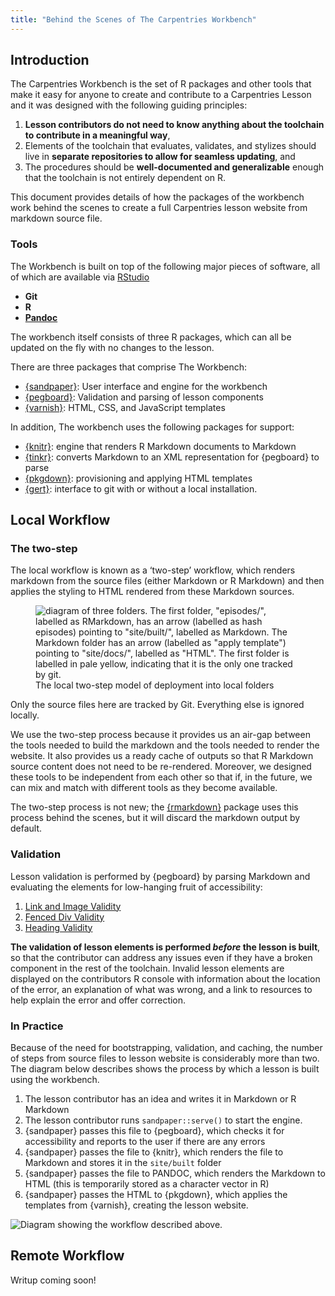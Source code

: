 ```yaml
---
title: "Behind the Scenes of The Carpentries Workbench"
---
```


## Introduction

The Carpentries Workbench is the set of R packages and other tools that make it
easy for anyone to create and contribute to a Carpentries Lesson and it was
designed with the following guiding principles:

1. **Lesson contributors do not need to know anything about the toolchain to
   contribute in a meaningful way**,
2. Elements of the toolchain that evaluates, validates, and stylizes should
   live in **separate repositories to allow for seamless updating**, and 
3. The procedures should be **well-documented and generalizable** enough that the
   toolchain is not entirely dependent on R.

This document provides details of how the packages of the workbench work
behind the scenes to create a full Carpentries lesson website from markdown
source file. 

### Tools

The Workbench is built on top of the following major pieces of software, all of
which are available via [RStudio](https://rstudio.com)

 - **Git **
 - **R**
 - **[Pandoc](https://pandoc.org)**

The workbench itself consists of three R packages, which can all be updated on
the fly with no changes to the lesson.

There are three packages that comprise The Workbench:

- [{sandpaper}](https://carpentries.github.io/sandpaper/): User interface and engine for the workbench
- [{pegboard}](https://carpentries.github.io/pegboard/): Validation and parsing of lesson components
- [{varnish}](https://carpentries.github.io/varnish/): HTML, CSS, and JavaScript templates

In addition, The workbench uses the following packages for support:

- [{knitr}](https://yihui.org/knitr/): engine that renders R Markdown documents to Markdown
- [{tinkr}](https://docs.ropensci.org/tinkr/): converts Markdown to an XML representation for {pegboard} to parse
- [{pkgdown}](https://pkgdown.r-lib.org/): provisioning and applying HTML templates
- [{gert}](https://gert.r-lib.org/): interface to git with or without a local installation.

## Local Workflow


### The two-step

The local workflow is known as a 'two-step' workflow, which renders markdown
from the source files (either Markdown or R Markdown) and then applies the 
styling to HTML rendered from these Markdown sources. 

![The local two-step model of deployment into local
folders](fig/local-flow.svg){alt='diagram of three folders. The first
folder, "episodes/", labelled as RMarkdown, has an arrow (labelled as hash
episodes) pointing to "site/built/", labelled as Markdown. The Markdown folder
has an arrow (labelled as "apply template") pointing to "site/docs/", labelled
as "HTML". The first folder is labelled in pale yellow, indicating that it is
the only one tracked by git.'}

::: {.callout-note}
Only the source files here are tracked by Git. Everything else is ignored locally.
:::

We use the two-step process because it provides us an air-gap between the tools
needed to build the markdown and the tools needed to render the website. It also
provides us a ready cache of outputs so that R Markdown source content does not
need to be re-rendered. Moreover, we designed these tools to be independent from
each other so that if, in the future, we can mix and match with different tools
as they become available.

::: {.callout-note}
The two-step process is not new; the [{rmarkdown}](https://pkgs.rstudio.com/rmarkdown/)
package uses this process behind the scenes, but it will discard the markdown
output by default.
:::

### Validation

Lesson validation is performed by {pegboard} by parsing Markdown and evaluating
the elements for low-hanging fruit of accessibility: 

 1. [Link and Image Validity](https://carpentries.github.io/pegboard/articles/validation.html#link-validation)
 2. [Fenced Div Validity](https://carpentries.github.io/pegboard/articles/validation.html#fenced-div-validation)
 3. [Heading Validity](https://carpentries.github.io/pegboard/articles/validation.html#heading-validation)

**The validation of lesson elements is performed _before_ the lesson is
built**, so that the contributor can address any issues even if they have a
broken component in the rest of the toolchain. Invalid lesson elements are
displayed on the contributors R console with information about the location of
the error, an explanation of what was wrong, and a link to resources to help
explain the error and offer correction.

### In Practice

Because of the need for bootstrapping, validation, and caching, the number of 
steps from source files to lesson website is considerably more than two. The
diagram below describes shows the process by which a lesson is built using the
workbench.

1. The lesson contributor has an idea and writes it in Markdown or R Markdown
2. The lesson contributor runs `sandpaper::serve()` to start the engine.
3. {sandpaper} passes this file to {pegboard}, which checks it for accessibility
   and reports to the user if there are any errors
4. {sandpaper} passes the file to {knitr}, which renders the file to Markdown
   and stores it in the `site/built` folder
5. {sandpaper} passes the file to PANDOC, which renders the Markdown to HTML
   (this is temporarily stored as a character vector in R)
6. {sandpaper} passes the HTML to {pkgdown}, which applies the templates from 
   {varnish}, creating the lesson website.

![](fig/local-workbench-flow.svg){alt='Diagram showing the workflow described above.'}

## Remote Workflow

Writup coming soon!
